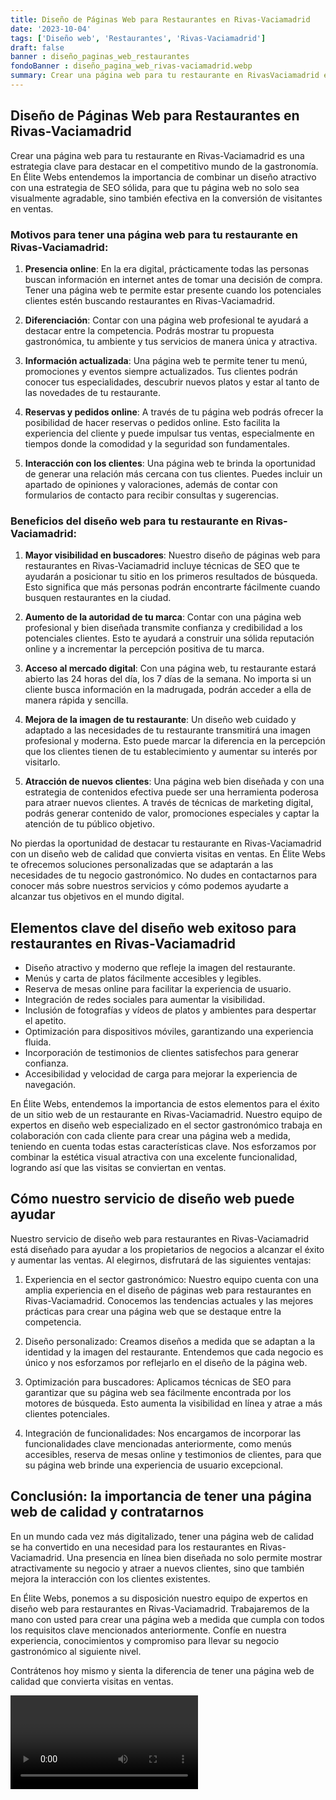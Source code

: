 ```yaml
---
title: Diseño de Páginas Web para Restaurantes en Rivas-Vaciamadrid
date: '2023-10-04'
tags: ['Diseño web', 'Restaurantes', 'Rivas-Vaciamadrid']
draft: false
banner : diseño_paginas_web_restaurantes
fondoBanner : diseño_pagina_web_rivas-vaciamadrid.webp
summary: Crear una página web para tu restaurante en RivasVaciamadrid es una estrategia clave para destacar en el competitivo mundo de la gastronomía. En Élite Webs entendemos la importancia de combinar un diseño atractivo con una estrategia de SEO sólida, para que tu página web no solo sea visualmente agradable, sino también efectiva en la conversión de visitantes en ventas.
---
```


## Diseño de Páginas Web para Restaurantes en Rivas-Vaciamadrid

Crear una página web para tu restaurante en Rivas-Vaciamadrid es una estrategia clave para destacar en el competitivo mundo de la gastronomía. En Élite Webs entendemos la importancia de combinar un diseño atractivo con una estrategia de SEO sólida, para que tu página web no solo sea visualmente agradable, sino también efectiva en la conversión de visitantes en ventas.

### Motivos para tener una página web para tu restaurante en Rivas-Vaciamadrid:

1. **Presencia online**: En la era digital, prácticamente todas las personas buscan información en internet antes de tomar una decisión de compra. Tener una página web te permite estar presente cuando los potenciales clientes estén buscando restaurantes en Rivas-Vaciamadrid.

2. **Diferenciación**: Contar con una página web profesional te ayudará a destacar entre la competencia. Podrás mostrar tu propuesta gastronómica, tu ambiente y tus servicios de manera única y atractiva.

3. **Información actualizada**: Una página web te permite tener tu menú, promociones y eventos siempre actualizados. Tus clientes podrán conocer tus especialidades, descubrir nuevos platos y estar al tanto de las novedades de tu restaurante.

4. **Reservas y pedidos online**: A través de tu página web podrás ofrecer la posibilidad de hacer reservas o pedidos online. Esto facilita la experiencia del cliente y puede impulsar tus ventas, especialmente en tiempos donde la comodidad y la seguridad son fundamentales.

5. **Interacción con los clientes**: Una página web te brinda la oportunidad de generar una relación más cercana con tus clientes. Puedes incluir un apartado de opiniones y valoraciones, además de contar con formularios de contacto para recibir consultas y sugerencias.

### Beneficios del diseño web para tu restaurante en Rivas-Vaciamadrid:

1. **Mayor visibilidad en buscadores**: Nuestro diseño de páginas web para restaurantes en Rivas-Vaciamadrid incluye técnicas de SEO que te ayudarán a posicionar tu sitio en los primeros resultados de búsqueda. Esto significa que más personas podrán encontrarte fácilmente cuando busquen restaurantes en la ciudad.

2. **Aumento de la autoridad de tu marca**: Contar con una página web profesional y bien diseñada transmite confianza y credibilidad a los potenciales clientes. Esto te ayudará a construir una sólida reputación online y a incrementar la percepción positiva de tu marca.

3. **Acceso al mercado digital**: Con una página web, tu restaurante estará abierto las 24 horas del día, los 7 días de la semana. No importa si un cliente busca información en la madrugada, podrán acceder a ella de manera rápida y sencilla.

4. **Mejora de la imagen de tu restaurante**: Un diseño web cuidado y adaptado a las necesidades de tu restaurante transmitirá una imagen profesional y moderna. Esto puede marcar la diferencia en la percepción que los clientes tienen de tu establecimiento y aumentar su interés por visitarlo.

5. **Atracción de nuevos clientes**: Una página web bien diseñada y con una estrategia de contenidos efectiva puede ser una herramienta poderosa para atraer nuevos clientes. A través de técnicas de marketing digital, podrás generar contenido de valor, promociones especiales y captar la atención de tu público objetivo.

No pierdas la oportunidad de destacar tu restaurante en Rivas-Vaciamadrid con un diseño web de calidad que convierta visitas en ventas. En Élite Webs te ofrecemos soluciones personalizadas que se adaptarán a las necesidades de tu negocio gastronómico. No dudes en contactarnos para conocer más sobre nuestros servicios y cómo podemos ayudarte a alcanzar tus objetivos en el mundo digital.

<GifSeo />

<Cta />

## Elementos clave del diseño web exitoso para restaurantes en Rivas-Vaciamadrid

- Diseño atractivo y moderno que refleje la imagen del restaurante.
- Menús y carta de platos fácilmente accesibles y legibles.
- Reserva de mesas online para facilitar la experiencia de usuario.
- Integración de redes sociales para aumentar la visibilidad.
- Inclusión de fotografías y vídeos de platos y ambientes para despertar el apetito.
- Optimización para dispositivos móviles, garantizando una experiencia fluida.
- Incorporación de testimonios de clientes satisfechos para generar confianza.
- Accesibilidad y velocidad de carga para mejorar la experiencia de navegación.

En Élite Webs, entendemos la importancia de estos elementos para el éxito de un sitio web de un restaurante en Rivas-Vaciamadrid. Nuestro equipo de expertos en diseño web especializado en el sector gastronómico trabaja en colaboración con cada cliente para crear una página web a medida, teniendo en cuenta todas estas características clave. Nos esforzamos por combinar la estética visual atractiva con una excelente funcionalidad, logrando así que las visitas se conviertan en ventas.

## Cómo nuestro servicio de diseño web puede ayudar

Nuestro servicio de diseño web para restaurantes en Rivas-Vaciamadrid está diseñado para ayudar a los propietarios de negocios a alcanzar el éxito y aumentar las ventas. Al elegirnos, disfrutará de las siguientes ventajas:

1. Experiencia en el sector gastronómico: Nuestro equipo cuenta con una amplia experiencia en el diseño de páginas web para restaurantes en Rivas-Vaciamadrid. Conocemos las tendencias actuales y las mejores prácticas para crear una página web que se destaque entre la competencia.

2. Diseño personalizado: Creamos diseños a medida que se adaptan a la identidad y la imagen del restaurante. Entendemos que cada negocio es único y nos esforzamos por reflejarlo en el diseño de la página web.

3. Optimización para buscadores: Aplicamos técnicas de SEO para garantizar que su página web sea fácilmente encontrada por los motores de búsqueda. Esto aumenta la visibilidad en línea y atrae a más clientes potenciales.

4. Integración de funcionalidades: Nos encargamos de incorporar las funcionalidades clave mencionadas anteriormente, como menús accesibles, reserva de mesas online y testimonios de clientes, para que su página web brinde una experiencia de usuario excepcional.

## Conclusión: la importancia de tener una página web de calidad y contratarnos

En un mundo cada vez más digitalizado, tener una página web de calidad se ha convertido en una necesidad para los restaurantes en Rivas-Vaciamadrid. Una presencia en línea bien diseñada no solo permite mostrar atractivamente su negocio y atraer a nuevos clientes, sino que también mejora la interacción con los clientes existentes.

En Élite Webs, ponemos a su disposición nuestro equipo de expertos en diseño web para restaurantes en Rivas-Vaciamadrid. Trabajaremos de la mano con usted para crear una página web a medida que cumpla con todos los requisitos clave mencionados anteriormente. Confíe en nuestra experiencia, conocimientos y compromiso para llevar su negocio gastronómico al siguiente nivel.

Contrátenos hoy mismo y sienta la diferencia de tener una página web de calidad que convierta visitas en ventas.

<Video />

<CtaBot job='Restaurantes' city='Rivas-Vaciamadrid'/>

<Gmaps query='Rivas-Vaciamadrid+españa+maps' />